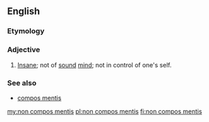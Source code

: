 ==English==

===Etymology===
{{etyl|la|en}}

===Adjective===
{{en-adj|head=[[non]] [[compos]] [[mentis]]|-}}

# {{context|legal}} [[insane|Insane]]; not of [[sound]] [[mind]]; not in control of one's self.

===See also===
* [[compos mentis]]

[[my:non compos mentis]]
[[pl:non compos mentis]]
[[fi:non compos mentis]]